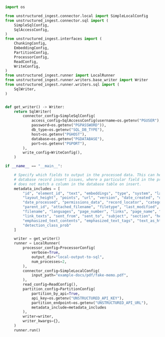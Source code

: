 ```python Python Ingest v1
import os

from unstructured_ingest.connector.local import SimpleLocalConfig
from unstructured_ingest.connector.sql import (
    SimpleSqlConfig,
    SqlAccessConfig,
)
from unstructured_ingest.interfaces import (
    ChunkingConfig,
    EmbeddingConfig,
    PartitionConfig,
    ProcessorConfig,
    ReadConfig,
    WriteConfig,
)
from unstructured_ingest.runner import LocalRunner
from unstructured_ingest.runner.writers.base_writer import Writer
from unstructured_ingest.runner.writers.sql import (
    SqlWriter,
)


def get_writer() -> Writer:
    return SqlWriter(
        connector_config=SimpleSqlConfig(
            access_config=SqlAccessConfig(username=os.getenv("PGUSER"), 
            password=os.getenv("PGPASSWORD")),
            db_type=os.getenv("SQL_DB_TYPE"),
            host=os.getenv("PGHOST"),
            database=os.getenv("PGDATABASE"),
            port=os.getenv("PGPORT"),
        ),
        write_config=WriteConfig(),
    )

if __name__ == "__main__":

    # Specify which fields to output in the processed data. This can help prevent
    # database record insert issues, where a particular field in the processed data
    # does not match a column in the database table on insert.
    metadata_includes = [
        "id", "element_id", "text", "embeddings", "type", "system", "layout_width",
        "layout_height", "points", "url", "version", "date_created", "date_modified",
        "date_processed", "permissions_data", "record_locator", "category_depth",
        "parent_id", "attached_filename", "filetype", "last_modified", "file_directory",
        "filename", "languages", "page_number", "links", "page_name", "link_urls",
        "link_texts", "sent_from", "sent_to", "subject", "section", "header_footer_type",
        "emphasized_text_contents", "emphasized_text_tags", "text_as_html", "regex_metadata",
        "detection_class_prob"
    ]

    writer = get_writer()
    runner = LocalRunner(
        processor_config=ProcessorConfig(
            verbose=True,
            output_dir="local-output-to-sql",
            num_processes=2,
        ),
        connector_config=SimpleLocalConfig(
            input_path="example-docs/pdf/fake-memo.pdf",
        ),
        read_config=ReadConfig(),
        partition_config=PartitionConfig(
            partition_by_api=True,
            api_key=os.getenv("UNSTRUCTURED_API_KEY"),
            partition_endpoint=os.getenv("UNSTRUCTURED_API_URL"),
            metadata_include=metadata_includes
        ),
        writer=writer,
        writer_kwargs={},
    )
    runner.run()
```
